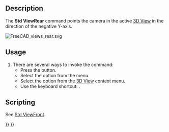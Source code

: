 <languages/>

{{Docnav
|[[Std_ViewRight|ViewRight]]
|[[Std_ViewBottom|ViewBottom]]
|[[Std_View_Menu|Std View Menu]]
|IconL=Std_ViewRight.svg
|IconR=Std_ViewBottom.svg
|IconC=Freecad.svg
}}

{{GuiCommand
|Name=Std ViewRear
|MenuLocation=View → Standard Views → Rear
|Workbenches=All
|Shortcut={{KEY|4}}
|SeeAlso=[[Std_ViewBottom|Std ViewBottom]], [[Std_ViewLeft|Std ViewLeft]]
}}

==Description==

The '''Std ViewRear''' command points the camera in the active [[3D_View|3D View]] in the direction of the negative Y-axis.

[[Image:FreeCAD_views_rear.svg]]
{{Caption|Arrow 4 points in the direction of the rear view}}

==Usage==

# There are several ways to invoke the command:
#* Press the {{Button|[[Image:Std_ViewRear.svg|16px]] [[Std_ViewRear|Rear]]}} button.
#* Select the {{MenuCommand|View → Standard Views → [[Image:Std_ViewRear.svg|16px]] Rear}} option from the menu.
#* Select the {{MenuCommand|Standard Views → [[Image:Std_ViewRear.svg|16px]] Rear}} option from the [[3D_View|3D View]] context menu.
#* Use the keyboard shortcut: {{KEY|4}}.

==Scripting==

See [[Std_ViewFront#Scripting|Std ViewFront]].


{{Docnav
|[[Std_ViewRight|ViewRight]]
|[[Std_ViewBottom|ViewBottom]]
|[[Std_View_Menu|Std View Menu]]
|IconL=Std_ViewRight.svg
|IconR=Std_ViewBottom.svg
|IconC=Freecad.svg
}}

{{Std_Base_navi{{#translation:}}}}
{{Userdocnavi{{#translation:}}}}